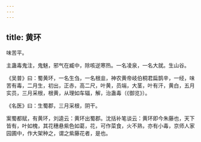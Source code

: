 ```yaml
---
---
---
```

title: 黄环
---



味苦平。

主蛊毒鬼注，鬼魅，邪气在臧中，除咳逆寒热。一名凌泉，一名大就。生山谷。

《吴普》曰：蜀黄环，一名生刍，一名根韭，神农黄帝岐伯桐君扁鹊辛，一经，味苦有毒，二月生，初出，正赤，高二尺，叶黄，员端，大茎，叶有汗，黄白，五月实员，三月采根，根黄，从理如车辐，解，治蛊毒（《御览》）。

《名医》曰：生蜀郡，三月采根，阴干。

案蜀都赋，有黄环，刘逵云：黄环出蜀郡。沈括补笔谈云：黄环即今朱藤也，天下皆有，叶如槐，其花穗悬紫色如葛，花，可作菜食，火不熟，亦有小毒，京师人家园圃中，作大架种之，谓之紫藤花者，是也。